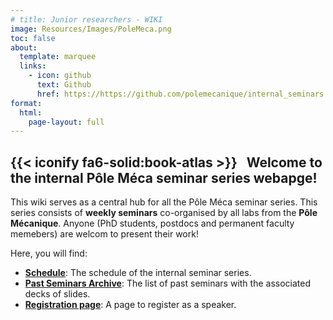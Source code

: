 ```yaml
---
# title: Junior researchers - WIKI
image: Resources/Images/PoleMeca.png
toc: false
about:
  template: marquee
  links:
    - icon: github
      text: Github
      href: https://https://github.com/polemecanique/internal_seminars
format:
  html:
    page-layout: full
---
```


## {{< iconify fa6-solid:book-atlas >}} &nbsp; Welcome to the internal Pôle Méca seminar series webapge!

This wiki serves as a central hub for all the Pôle Méca seminar series. This series consists of **weekly seminars** co-organised by all labs from the **Pôle Mécanique**. Anyone (PhD students, postdocs and permanent faculty memebers) are welcom to present their work!

Here, you will find:

* [**Schedule**](Schedule.qmd): The schedule of the internal seminar series.
* [**Past Seminars Archive**](PastSeminarsArchive.qmd): The list of past seminars with the associated decks of slides.
* [**Registration page**](Registration.qmd): A page to register as a speaker.

